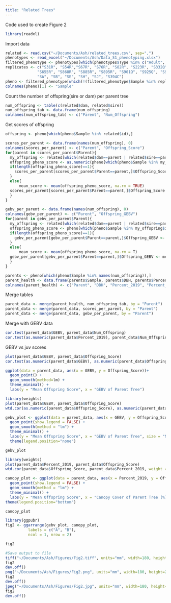 ```yaml
---
title: "Related Trees"
---
```

Code used to create Figure 2

```r
library(readxl)
```

Import data
```r
related <- read.csv("~/Documents/Ash/related_trees.csv", sep=",")
phenotypes <- read_excel("~/Documents/Ash/Data_S1_phenotyping.xlsx")
filtered_phenotype <- phenotypes[which(phenotypes$Type %in% c("Adult", "Juvenile") & !(is.na(phenotypes$GEBV))),]
replicates <- c("S31R", "S54R","S67R", "S76R", "S82R", "S223R", "S332Q", "S410Q", "S415R", "S571Q",
              "S655R", "S868R", "S885R", "S895R", "S901Q", "S925Q", "S928Q", "S939Q", "S954R", "S987Q",
              "SA", "SB", "SE", "SH", "SJ", "S394C")
pheno <- filtered_phenotype[which(!(filtered_phenotype$Sample %in% replicates)),]
colnames(pheno)[1] <- "Sample"
```

Count the number of offspring(sire or dam) per parent tree
```r
num_offspring <- table(c(related$dam, related$sire))
num_offspring_tab <- data.frame(num_offspring)
colnames(num_offspring_tab) <- c("Parent", "Num_Offspring")
```

Get scores of offspring
```r
offspring <- pheno[which(pheno$Sample %in% related$id),]

scores_per_parent <- data.frame(names(num_offspring), 0)
colnames(scores_per_parent) <- c("Parent", "Offspring_Score")
for(parent in scores_per_parent$Parent){
  my_offspring <- related[which(related$dam==parent | related$sire==parent),]
  offspring_pheno_score <- as.numeric(pheno[which(pheno$Sample %in% my_offspring$id),]$Score_2019)
  if(length(offspring_pheno_score)==1){
    scores_per_parent[scores_per_parent$Parent==parent,]$Offspring_Score <- offspring_pheno_score
  }
  else{
      mean_score <- mean(offspring_pheno_score, na.rm = TRUE)
  scores_per_parent[scores_per_parent$Parent==parent,]$Offspring_Score <- mean_score
  }
}
```

```r
gebv_per_parent <- data.frame(names(num_offspring), 0)
colnames(gebv_per_parent) <- c("Parent", "Offspring_GEBV")
for(parent in gebv_per_parent$Parent){
  my_offspring <- related[which(related$dam==parent | related$sire==parent),]
  offspring_pheno_score <- pheno[which(pheno$Sample %in% my_offspring$id),]$GEBV
  if(length(offspring_pheno_score)==1){
    gebv_per_parent[gebv_per_parent$Parent==parent,]$Offspring_GEBV <- offspring_pheno_score
  }
  else{
      mean_score <- mean(offspring_pheno_score, na.rm = T)
  gebv_per_parent[gebv_per_parent$Parent==parent,]$Offspring_GEBV <- mean_score
  }
}
```


```r
parents <- pheno[which(pheno$Sample %in% names(num_offspring)),]
parent_health <- data.frame(parents$Sample, parents$DBH, parents$PercentScore_2019, parents$PercentScore_2021, parents$GEBV)
colnames(parent_health) <- c("Parent", "DBH", "Percent_2019", "Percent_2021", "GEBV")
```
Merge tables

```r
parent_data <- merge(parent_health, num_offspring_tab, by = "Parent")
parent_data <- merge(parent_data, scores_per_parent, by = "Parent")
parent_data <- merge(parent_data, gebv_per_parent, by = "Parent")
```
Merge with GEBV data

```r
cor.test(parent_data$GEBV, parent_data$Num_Offspring)
cor.test(as.numeric(parent_data$Percent_2019), parent_data$Num_Offspring)
```
GEBV vs juv scores
```r
plot(parent_data$GEBV, parent_data$Offspring_Score)
cor.test(as.numeric(parent_data$GEBV), as.numeric(parent_data$Offspring_Score))

ggplot(data = parent_data, aes(x = GEBV, y = Offspring_Score))+
  geom_point() +
  geom_smooth(method=lm) +
  theme_minimal() +
  labs(y = "Mean Offspring Score", x = "GEBV of Parent Tree")

```

```r
library(weights)
plot(parent_data$GEBV, parent_data$Offspring_Score)
wtd.cor(as.numeric(parent_data$Offspring_Score), as.numeric(parent_data$GEBV), weight = parent_data$Num_Offspring)

gebv_plot <- ggplot(data = parent_data, aes(x = GEBV, y = Offspring_Score, size = Num_Offspring))+
  geom_point(show.legend = FALSE) +
  geom_smooth(method = "lm") +
  theme_minimal() +
  labs(y = "Mean Offspring Score", x = "GEBV of Parent Tree", size = "Number of Offspring")+
  theme(legend.position="none")

gebv_plot
```

```r
library(weights)
plot(parent_data$Percent_2019, parent_data$Offspring_Score)
wtd.cor(parent_data$Offspring_Score, parent_data$Percent_2019, weight = parent_data$Num_Offspring)

canopy_plot <- ggplot(data = parent_data, aes(x = Percent_2019, y = Offspring_Score, size = Num_Offspring))+
  geom_point(show.legend = FALSE) +
  geom_smooth(method = "lm") +
  theme_minimal() +
  labs(y = "Mean Offspring Score", x = "Canopy Cover of Parent Tree (%)", size = "Number of Offspring")+
theme(legend.position="bottom")

canopy_plot
```

```r
library(ggpubr)
fig2 <- ggarrange(gebv_plot, canopy_plot,
          labels = c("A", "B"),
          ncol = 1, nrow = 2)

fig2
```
```r
#Save output to file
tiff("~/Documents/Ash/Figures/Fig2.tiff", units="mm", width=180, height=200, res=300)
fig2
dev.off()
png("~/Documents/Ash/Figures/Fig2.png", units="mm", width=180, height=200, res=300)
fig2
dev.off()
jpeg("~/Documents/Ash/Figures/Fig2.jpg", units="mm", width=180, height=200, res=300)
fig2
dev.off()
```


